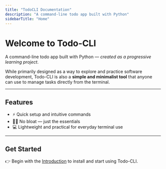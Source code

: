 ```yaml
---
title: "TodoCLI Documentation"
description: "A command-line todo app built with Python"
sidebarTitle: "Home"
---
```


# Welcome to Todo-CLI

A command-line todo app built with Python — _created as a progressive learning project_.

While primarily designed as a way to explore and practice software development, Todo-CLI is also a **simple and minimalist tool** that anyone can use to manage tasks directly from the terminal.

---

## Features

- ⚡️ Quick setup and intuitive commands
- 🧘‍♂️ No bloat — just the essentials
- 💻 Lightweight and practical for everyday terminal use

---

## Get Started

👉 Begin with the [Introduction](/get-started/introduction) to install and start using Todo-CLI.